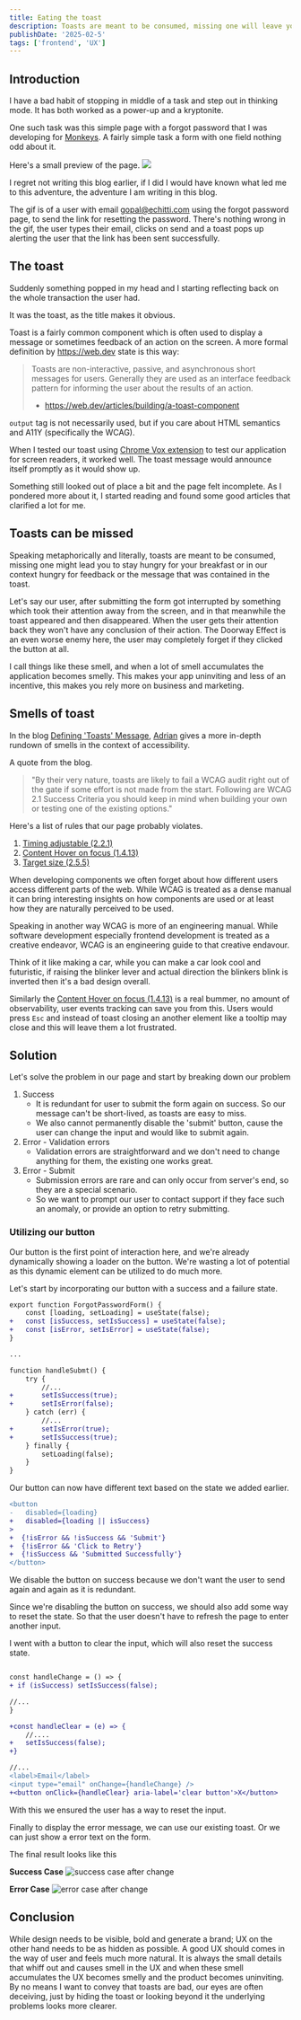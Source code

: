 ```yaml
---
title: Eating the toast
description: Toasts are meant to be consumed, missing one will leave you hungry for feedback or the message that was contained in the toast.
publishDate: '2025-02-5'
tags: ['frontend', 'UX']
---
```


## Introduction
I have a bad habit of stopping in middle of a task and step out in thinking mode. It has both worked as a power-up and a kryptonite. 

One such task was this simple page with a forgot password that I was developing for [Monkeys](https://monkeys.com.co). A fairly simple task a form with one field nothing odd about it. 

Here's a small preview of the page.
![](./toast.webp)

I regret not writing this blog earlier, if I did I would have known what led me to this adventure, the adventure I am writing in this blog.

The gif is of a user with email gopal@echitti.com using the forgot password page, to send the link for resetting the password.
There's nothing wrong in the gif, the user types their email, clicks on send and a toast pops up alerting the user that the link has been sent successfully.

## The toast
Suddenly something popped in my head and I starting reflecting back on the whole transaction the user had.

It was the toast, as the title makes it obvious. 

Toast is a fairly common component which is often used to display a message or sometimes feedback of an action on the screen. 
A more formal definition by https://web.dev state is this way:

> Toasts are non-interactive, passive, and asynchronous short messages for users. Generally they are used as an interface feedback pattern for informing the user about the results of an action.
> - https://web.dev/articles/building/a-toast-component

`output` tag is not necessarily used, but if you care about HTML semantics and A11Y (specifically the WCAG).

When I tested our toast using [Chrome Vox extension](https://chromewebstore.google.com/detail/screen-reader/kgejglhpjiefppelpmljglcjbhoiplfn) to test our application for screen readers, it worked well. The toast message would announce itself promptly as it would show up.

Something still looked out of place a bit and the page felt incomplete. As I pondered more about it, I started reading and found some good articles that clarified a lot for me.
## Toasts can be missed
Speaking metaphorically and literally, toasts are meant to be consumed, missing one might lead you to stay hungry for your breakfast or in our context hungry for feedback or the message that was contained in the toast.

Let's say our user, after submitting the form got interrupted by something which took their attention away from the screen, and in that meanwhile the toast appeared and then disappeared.
When the user gets their attention back they won't have any conclusion of their action. The Doorway Effect is an even worse enemy here, the user may completely forget if they clicked the button at all.

I call things like these smell, and when a lot of smell accumulates the application becomes smelly. This makes your app uninviting and less of an incentive, this makes you rely more on business and marketing.

## Smells of toast
In the blog [Defining 'Toasts' Message](https://adrianroselli.com/2020/01/defining-toast-messages.html), [Adrian](https://adrianroselli.com/) gives a more in-depth rundown of smells in the context of accessibility.

A quote from the blog.
> "By their very nature, toasts are likely to fail a WCAG audit right out of the gate if some effort is not made from the start. Following are WCAG 2.1 Success Criteria you should keep in mind when building your own or testing one of the existing options."

Here's a list of rules that our page probably violates.
1. [Timing adjustable (2.2.1)](https://www.w3.org/WAI/WCAG21/Understanding/timing-adjustable.html)
2. [Content Hover on focus (1.4.13)](https://www.w3.org/WAI/WCAG21/Understanding/content-on-hover-or-focus.html)
3. [Target size (2.5.5)](https://www.w3.org/WAI/WCAG21/Understanding/target-size.html)

When developing components we often forget about how different users access different parts of the web. While WCAG is treated as a dense manual it can bring interesting insights on how components are used or at least how they are naturally perceived to be used.

Speaking in another way WCAG is more of an engineering manual. While software development especially frontend development is treated as a creative endeavor, WCAG is an engineering guide to that creative endavour.

Think of it like making a car, while you can make a car look cool and futuristic, if raising the blinker lever and actual direction the blinkers blink is inverted then it's a bad design overall.

Similarly the [Content Hover on focus (1.4.13)](https://www.w3.org/WAI/WCAG21/Understanding/content-on-hover-or-focus.html) is a real bummer, no amount of observability, user events tracking can save you from this. Users would press `Esc` and instead of toast closing an another element like a tooltip may close and this will leave them a lot frustrated.

## Solution
Let's solve the problem in our page and start by breaking down our problem 

1. Success
	- It is redundant for user to submit the form again on success. So our message can't be short-lived, as toasts are easy to miss.
	- We also cannot permanently disable the 'submit' button, cause the user can change the input and would like to submit again.
2. Error - Validation errors
	- Validation errors are straightforward and we don't need to change anything for them, the existing one works great.
3. Error - Submit
	- Submission errors are rare and can only occur from server's end, so they are a special scenario.
	- So we want to prompt our user to contact support if they face such an anomaly, or provide an option to retry submitting.

### Utilizing our button
Our button is the first point of interaction here, and we're already dynamically showing a loader on the button. We're wasting a lot of potential as this dynamic element can be utilized to do much more.

Let's start by incorporating our button with a success and a failure state.

```diff
export function ForgotPasswordForm() {
	const [loading, setLoading] = useState(false);
+   const [isSuccess, setIsSuccess] = useState(false);
+   const [isError, setIsError] = useState(false);
}

...

function handleSubmt() {
	try {
		//...
+       setIsSuccess(true);
+       setIsError(false);
	} catch (err) {
		//...
+		setIsError(true);
+       setIsSuccess(true);
	} finally {
		setLoading(false);
	}
}
```

Our button can now have different text based on the state we added earlier.
```diff
<button
-   disabled={loading}
+	disabled={loading || isSuccess}
>
+  {!isError && !isSuccess && 'Submit'}
+  {!isError && 'Click to Retry'}
+  {!isSuccess && 'Submitted Successfully'}
</button>
```
We disable the button on success because we don't want the user to send again and again as it is redundant.

Since we're disabling the button on success, we should also add some way to reset the state. So that the user doesn't have to refresh the page to enter another input.

I went with a button to clear the input, which will also reset the success state.

```diff

const handleChange = () => {
+ if (isSuccess) setIsSuccess(false);

//...
}

+const handleClear = (e) => {
    //....
+   setIsSuccess(false);
+}

//...
<label>Email</label>
<input type="email" onChange={handleChange} />
+<button onClick={handleClear} aria-label='clear button'>X</button>

```

With this we ensured the user has a way to reset the input.

Finally to display the error message, we can use our existing toast. Or we can just show a error text on the form.

The final result looks like this

**Success Case**
![success case after change](./success-case.webp)

**Error Case**
![error case after change](./error-case.webp)

## Conclusion
While design needs to be visible, bold and generate a brand; UX on the other hand needs to be as hidden as possible.
A good UX should comes in the way of user and feels much more natural. It is always the small details that whiff out and causes smell in the UX and when these smell accumulates the UX becomes smelly and the product becomes uninviting.
By no means I want to convey that toasts are bad, our eyes are often deceiving, just by hiding the toast or looking beyond it the underlying problems looks more clearer.
